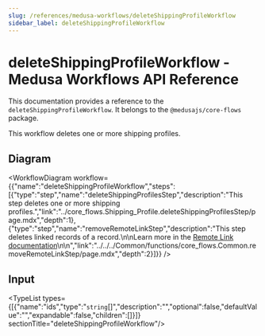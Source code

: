 ```yaml
---
slug: /references/medusa-workflows/deleteShippingProfileWorkflow
sidebar_label: deleteShippingProfileWorkflow
---
```



# deleteShippingProfileWorkflow - Medusa Workflows API Reference

This documentation provides a reference to the `deleteShippingProfileWorkflow`. It belongs to the `@medusajs/core-flows` package.

This workflow deletes one or more shipping profiles.

## Diagram

<WorkflowDiagram workflow={{"name":"deleteShippingProfileWorkflow","steps":[{"type":"step","name":"deleteShippingProfilesStep","description":"This step deletes one or more shipping profiles.","link":"../core_flows.Shipping_Profile.deleteShippingProfilesStep/page.mdx","depth":1},{"type":"step","name":"removeRemoteLinkStep","description":"This step deletes linked records of a record.\n\nLearn more in the [Remote Link documentation](https://docs.medusajs.com/v2/advanced-development/modules/remote-link#cascade-delete-linked-records)\n\n","link":"../../../Common/functions/core_flows.Common.removeRemoteLinkStep/page.mdx","depth":2}]}} />

## Input

<TypeList types={[{"name":"ids","type":"`string`[]","description":"","optional":false,"defaultValue":"","expandable":false,"children":[]}]}  sectionTitle="deleteShippingProfileWorkflow"/>

